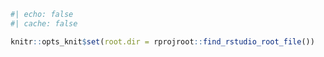 ```r
#| echo: false
#| cache: false

knitr::opts_knit$set(root.dir = rprojroot::find_rstudio_root_file())

```
